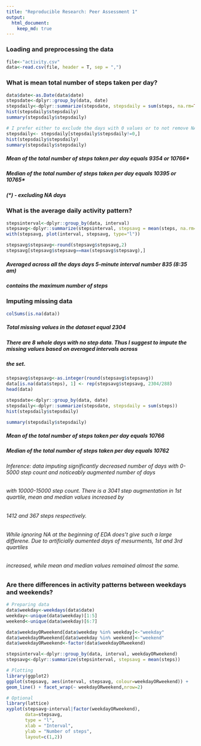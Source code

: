 ```yaml
---
title: "Reproducible Research: Peer Assessment 1"
output: 
  html_document:
    keep_md: true
--- 
```

### Loading and preprocessing the data

```r
file<-"activity.csv"
data<-read.csv(file, header = T, sep = ",")
```  
    
      
### What is mean total number of steps taken per day?

```r
data$date<-as.Date(data$date)
stepsdate<-dplyr::group_by(data, date)
stepsdaily<-dplyr::summarize(stepsdate, stepsdaily = sum(steps, na.rm=TRUE))
hist(stepsdaily$stepsdaily)
summary(stepsdaily$stepsdaily)

# I prefer either to exclude the days with 0 values or to not remove NA to get more clear understanding
stepsdaily<- stepsdaily[stepsdaily$stepsdaily!=0,]
hist(stepsdaily$stepsdaily)
summary(stepsdaily$stepsdaily)
```
##### Mean of the total number of steps taken per day equals 9354 or 10766* 
##### Median of the total number of steps taken per day equals 10395 or 10765* 
##### (*) - excluding NA days

### What is the average daily activity pattern?

```r
stepsinterval<-dplyr::group_by(data, interval)
stepsavg<-dplyr::summarize(stepsinterval, stepsavg = mean(steps, na.rm=TRUE))
with(stepsavg, plot(interval, stepsavg, type="l"))

stepsavg$stepsavg<-round(stepsavg$stepsavg,2)
stepsavg[stepsavg$stepsavg==max(stepsavg$stepsavg),]
```
##### Averaged across all the days days 5-minute interval number 835 (8:35 am) 
##### contains the maximum number of steps   

### Imputing missing data

```r
colSums(is.na(data))
``` 
##### Total missing values in the dataset equal 2304 
##### There are 8 whole days with no step data. Thus I suggest to impute the missing values based on averaged intervals across 
##### the set.

```r
stepsavg$stepsavg<-as.integer(round(stepsavg$stepsavg))
data[is.na(data$steps), 1] <- rep(stepsavg$stepsavg, 2304/288)
head(data)

stepsdate<-dplyr::group_by(data, date)
stepsdaily<-dplyr::summarize(stepsdate, stepsdaily = sum(steps))
hist(stepsdaily$stepsdaily)

summary(stepsdaily$stepsdaily)
```

##### Mean of the total number of steps taken per day equals 10766
##### Median of the total number of steps taken per day equals 10762
###### Inference: data imputing significantly decreased number of days with 0-5000 step count and noticeably augmented number of days  
###### with 10000-15000 step count. There is a 3041 step augmentation in 1st quartile, mean and median values increased by   
###### 1412 and 367 steps respectively.  
###### While ignoring NA at the beginning of EDA does't give such a large differene. Due to artificially aumented days of mesurments, 1st and 3rd quartiles 
###### increased, while mean and median values remained almost the same.


### Are there differences in activity patterns between weekdays and weekends?

```r
# Preparing data
data$weekday<-weekdays(data$date)
weekday<-unique(data$weekday)[1:5]
weekend<-unique(data$weekday)[6:7]

data$weekdayORweekend[data$weekday %in% weekday]<-"weekday"
data$weekdayORweekend[data$weekday %in% weekend]<-"weekend"
data$weekdayORweekend<-factor(data$weekdayORweekend)

stepsinterval<-dplyr::group_by(data, interval, weekdayORweekend)
stepsavg<-dplyr::summarize(stepsinterval, stepsavg = mean(steps))
```

```r
# Plotting
library(ggplot2)
ggplot(stepsavg, aes(interval, stepsavg, colour=weekdayORweekend)) +
geom_line() + facet_wrap(~ weekdayORweekend,nrow=2)

# Optional
library(lattice)
xyplot(stepsavg~interval|factor(weekdayORweekend),
       data=stepsavg,
       type = "l",
       xlab = "Interval",
       ylab = "Number of steps",
       layout=c(1,2))
```



